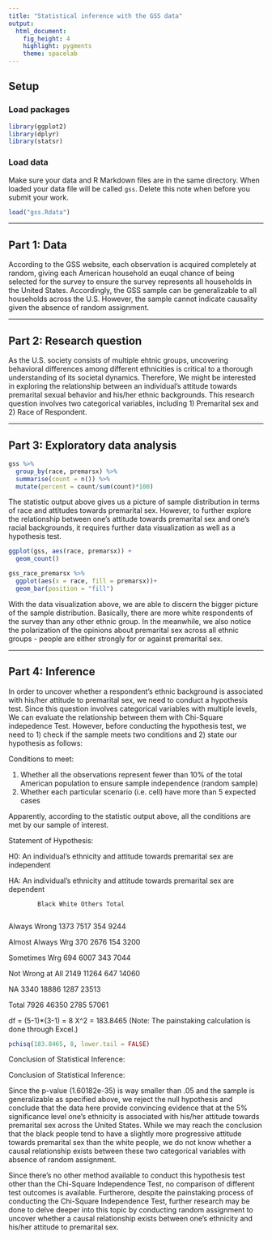 ---
title: "Statistical inference with the GSS data"
output: 
  html_document: 
    fig_height: 4
    highlight: pygments
    theme: spacelab
---

## Setup

### Load packages

```{r load-packages, message = FALSE}
library(ggplot2)
library(dplyr)
library(statsr)
```

### Load data

Make sure your data and R Markdown files are in the same directory. When loaded
your data file will be called `gss`. Delete this note when before you submit 
your work. 

```{r load-data}
load("gss.Rdata")
```



* * *

## Part 1: Data

According to the GSS website, each observation is acquired completely at random, giving each American household an euqal chance of being selected for the survey to ensure the survey represents all households in the United States. Accordingly, the GSS sample can be generalizable to all households across the U.S. However, the sample cannot indicate causality given the absence of random assignment.

* * *

## Part 2: Research question

As the U.S. society consists of multiple ehtnic groups, uncovering behavioral differences among different ethnicities is critical to a thorough understanding of its societal dynamics. Therefore,  We might be interested in exploring the relationship between an individual's attitude towards premarital sexual behavior and his/her ethnic backgrounds. This research question involves two categorical variables, including 1) Premarital sex and 2) Race of Respondent.

* * *

## Part 3: Exploratory data analysis

```{r}
gss %>%
  group_by(race, premarsx) %>%
  summarise(count = n()) %>%
  mutate(percent = count/sum(count)*100)

```

The statistic output above gives us a picture of sample distribution in terms of race and attitudes towards premarital sex. However, to further explore the relationship between one's attitude towards premarital sex and one's racial backgrounds, it requires further data visualization as well as a hypothesis test.

```{r}
ggplot(gss, aes(race, premarsx)) +
  geom_count()

gss_race_premarsx %>%
  ggplot(aes(x = race, fill = premarsx))+
  geom_bar(position = "fill")

```

With the data visualization above, we are able to discern the bigger picture of the sample distribution. Basically, there are more white respondents of the survey than any other ethnic group. In the meanwhile, we also notice the polarization of the opinions about premarital sex across all ethnic groups - people are either strongly for or against premarital sex.

* * *

## Part 4: Inference

In order to uncover whether a respondent's ethnic background is associated with his/her attitude to premarital sex, we need to conduct a hypothesis test. Since this question involves categorical variables with multiple levels, We can evaluate the relationship between them with Chi-Square indepedence Test. However, before conducting the hypothesis test, we need to 1) check if the sample meets two conditions and 2) state our hypothesis as follows:

Conditions to meet:

1. Whether all the observations represent fewer than 10% of the total American population to ensure sample independence (random sample)
2. Whether each particular scenario (i.e. cell) have more than 5 expected cases

Apparently, according to the statistic output above, all the conditions are met by our sample of interest.

Statement of Hypothesis:

H0: An individual's ethnicity and attitude towards premarital sex are independent

HA: An individual's ethnicity and attitude towards premarital sex are dependent

            Black White Others Total
            
Always Wrong 1373 7517 354 9244

Almost Always Wrg 370 2676 154 3200

Sometimes Wrg 694 6007 343 7044

Not Wrong at All 2149 11264 647 14060

NA 3340 18886 1287 23513

Total 7926 46350 2785 57061

df = (5-1)*(3-1) = 8 
X^2 = 183.8465 (Note: The painstaking calculation is done through Excel.)
```{r}
pchisq(183.8465, 8, lower.tail = FALSE)
```

Conclusion of Statistical Inference:

Conclusion of Statistical Inference:

Since the p-value (1.60182e-35) is way smaller than .05 and the sample is generalizable as specified above, we reject the null hypothesis and conclude that the data here provide convincing evidence that at the 5% significance level one's ethnicity is associated with his/her attitude towards premarital sex across the United States. While we may reach the conclusion that the black people tend to have a slightly more progressive attitude towards premarital sex than the white people, we do not know whether a causal relationship exists between these two categorical variables with absence of random assignment.

Since there's no other method available to conduct this hypothesis test other than the Chi-Square Independence Test, no comparison of different test outcomes is available. Furtherore, despite the painstaking process of conducting the Chi-Square Independence Test, further research may be done to delve deeper into this topic by conducting random assignment to uncover whether a causal relationship exists between one's ethnicity and his/her attitude to premarital sex.